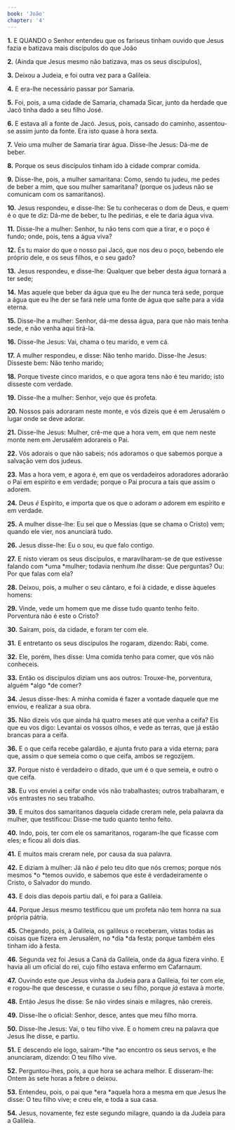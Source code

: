 ```yaml
---
book: 'João'
chapter: '4'
---
```


**1.** E QUANDO o Senhor entendeu que os fariseus tinham ouvido que Jesus fazia e batizava mais discípulos do que João

**2.** (Ainda que Jesus mesmo não batizava, mas os seus discípulos),

**3.** Deixou a Judeia, e foi outra vez para a Galileia.

**4.** E era-lhe necessário passar por Samaria.

**5.** Foi, pois, a uma cidade de Samaria, chamada Sicar, junto da herdade que Jacó tinha dado a seu filho José.

**6.** E estava ali a fonte de Jacó. Jesus, pois, cansado do caminho, assentou-se assim junto da fonte. Era isto quase à hora sexta.

**7.** Veio uma mulher de Samaria tirar água. Disse-lhe Jesus: Dá-me de beber.

**8.** Porque os seus discípulos tinham ido à cidade comprar comida.

**9.** Disse-lhe, pois, a mulher samaritana: Como, sendo tu judeu, me pedes de beber a mim, que sou mulher samaritana? (porque os judeus não se comunicam com os samaritanos).

**10.** Jesus respondeu, e disse-lhe: Se tu conheceras o dom de Deus, e quem é o que te diz: Dá-me de beber, tu lhe pedirias, e ele te daria água viva.

**11.** Disse-lhe a mulher: Senhor, tu não tens com que a tirar, e o poço é fundo; onde, pois, tens a água viva?

**12.** És tu maior do que o nosso pai Jacó, que nos deu o poço, bebendo ele próprio dele, e os seus filhos, e o seu gado?

**13.** Jesus respondeu, e disse-lhe: Qualquer que beber desta água tornará a ter sede;

**14.** Mas aquele que beber da água que eu lhe der nunca terá sede, porque a água que eu lhe der se fará nele uma fonte de água que salte para a vida eterna.

**15.** Disse-lhe a mulher: Senhor, dá-me dessa água, para que não mais tenha sede, e não venha aqui tirá-la.

**16.** Disse-lhe Jesus: Vai, chama o teu marido, e vem cá.

**17.** A mulher respondeu, e disse: Não tenho marido. Disse-lhe Jesus: Disseste bem: Não tenho marido;

**18.** Porque tiveste cinco maridos, e o que agora tens não é teu marido; isto disseste com verdade.

**19.** Disse-lhe a mulher: Senhor, vejo que és profeta.

**20.** Nossos pais adoraram neste monte, e vós dizeis que é em Jerusalém o lugar onde se deve adorar.

**21.** Disse-lhe Jesus: Mulher, crê-me que a hora vem, em que nem neste monte nem em Jerusalém adorareis o Pai.

**22.** Vós adorais o que não sabeis; nós adoramos o que sabemos porque a salvação vem dos judeus.

**23.** Mas a hora vem, e agora é, em que os verdadeiros adoradores adorarão o Pai em espírito e em verdade; porque o Pai procura a tais que assim o adorem.

**24.** Deus *é* Espírito, e importa que os que o adoram *o* adorem em espírito e em verdade.

**25.** A mulher disse-lhe: Eu sei que o Messias (que se chama o Cristo) vem; quando ele vier, nos anunciará tudo.

**26.** Jesus disse-lhe: Eu o sou, eu que falo contigo.

**27.** E nisto vieram os seus discípulos, e maravilharam-se de que estivesse falando com *uma *mulher; todavia nenhum *lhe* disse: Que perguntas? Ou: Por que falas com ela?

**28.** Deixou, pois, a mulher o seu cântaro, e foi à cidade, e disse àqueles homens:

**29.** Vinde, vede um homem que me disse tudo quanto tenho feito. Porventura não é este o Cristo?

**30.** Saíram, pois, da cidade, e foram ter com ele.

**31.** E entretanto os seus discípulos lhe rogaram, dizendo: Rabi, come.

**32.** Ele, porém, lhes disse: Uma comida tenho para comer, que vós não conheceis.

**33.** Então os discípulos diziam uns aos outros: Trouxe-lhe, porventura, alguém *algo *de comer?

**34.** Jesus disse-lhes: A minha comida é fazer a vontade daquele que me enviou, e realizar a sua obra.

**35.** Não dizeis vós que ainda há quatro meses até que venha a ceifa? Eis que eu vos digo: Levantai os vossos olhos, e vede as terras, que já estão brancas para a ceifa.

**36.** E o que ceifa recebe galardão, e ajunta fruto para a vida eterna; para que, assim o que semeia como o que ceifa, ambos se regozijem.

**37.** Porque nisto é verdadeiro o ditado, que um é o que semeia, e outro o que ceifa.

**38.** Eu vos enviei a ceifar onde vós não trabalhastes; outros trabalharam, e vós entrastes no seu trabalho.

**39.** E muitos dos samaritanos daquela cidade creram nele, pela palavra da mulher, que testificou: Disse-me tudo quanto tenho feito.

**40.** Indo, pois, ter com ele os samaritanos, rogaram-lhe que ficasse com eles; e ficou ali dois dias.

**41.** E muitos mais creram nele, por causa da sua palavra.

**42.** E diziam à mulher: Já não *é* pelo teu dito que nós cremos; porque nós mesmos *o *temos ouvido, e sabemos que este é verdadeiramente o Cristo, o Salvador do mundo.

**43.** E dois dias depois partiu dali, e foi para a Galileia.

**44.** Porque Jesus mesmo testificou que um profeta não tem honra na sua própria pátria.

**45.** Chegando, pois, à Galileia, os galileus o receberam, vistas todas as coisas que fizera em Jerusalém, no *dia *da festa; porque também eles tinham ido à festa.

**46.** Segunda vez foi Jesus a Caná da Galileia, onde da água fizera vinho. E havia ali um oficial do rei, cujo filho estava enfermo em Cafarnaum.

**47.** Ouvindo este que Jesus vinha da Judeia para a Galileia, foi ter com ele, e rogou-lhe que descesse, e curasse o seu filho, porque *já* estava à morte.

**48.** Então Jesus lhe disse: Se não virdes sinais e milagres, não crereis.

**49.** Disse-lhe o oficial: Senhor, desce, antes que meu filho morra.

**50.** Disse-lhe Jesus: Vai, o teu filho vive. E o homem creu na palavra que Jesus lhe disse, e partiu.

**51.** E descendo ele logo, saíram-*lhe *ao encontro os seus servos, e lhe anunciaram, dizendo: O teu filho vive.

**52.** Perguntou-lhes, pois, a que hora se achara melhor. E disseram-lhe: Ontem às sete horas a febre o deixou.

**53.** Entendeu, pois, o pai que *era *aquela hora a mesma em que Jesus lhe disse: O teu filho vive; e creu ele, e toda a sua casa.

**54.** Jesus, novamente, fez este segundo milagre, quando ia da Judeia para a Galileia.